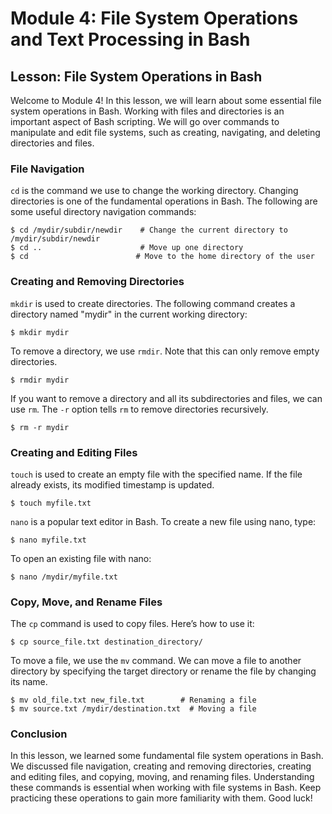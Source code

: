 # Module 4: File System Operations and Text Processing in Bash

## Lesson: File System Operations in Bash

Welcome to Module 4! In this lesson, we will learn about some essential file system operations in Bash. Working with files and directories is an important aspect of Bash scripting. We will go over commands to manipulate and edit file systems, such as creating, navigating, and deleting directories and files. 

### File Navigation

`cd` is the command we use to change the working directory. Changing directories is one of the fundamental operations in Bash. The following are some useful directory navigation commands:

```
$ cd /mydir/subdir/newdir    # Change the current directory to /mydir/subdir/newdir
$ cd ..                      # Move up one directory
$ cd                        # Move to the home directory of the user
```

### Creating and Removing Directories

`mkdir` is used to create directories. The following command creates a directory named "mydir" in the current working directory:

```
$ mkdir mydir  
```

To remove a directory, we use `rmdir`. Note that this can only remove empty directories.

```
$ rmdir mydir                
```

If you want to remove a directory and all its subdirectories and files, we can use `rm`. The `-r` option tells `rm` to remove directories recursively.

```
$ rm -r mydir                 
```

### Creating and Editing Files

`touch` is used to create an empty file with the specified name. If the file already exists, its modified timestamp is updated. 

```
$ touch myfile.txt            
```

`nano` is a popular text editor in Bash. To create a new file using nano, type:

```
$ nano myfile.txt             
```

To open an existing file with nano:

```
$ nano /mydir/myfile.txt      
``` 

### Copy, Move, and Rename Files

The `cp` command is used to copy files. Here’s how to use it:

```
$ cp source_file.txt destination_directory/
```

To move a file, we use the `mv` command. We can move a file to another directory by specifying the target directory or rename the file by changing its name.

```
$ mv old_file.txt new_file.txt        # Renaming a file
$ mv source.txt /mydir/destination.txt  # Moving a file
```

### Conclusion

In this lesson, we learned some fundamental file system operations in Bash. We discussed file navigation, creating and removing directories, creating and editing files, and copying, moving, and renaming files. Understanding these commands is essential when working with file systems in Bash. Keep practicing these operations to gain more familiarity with them. Good luck!